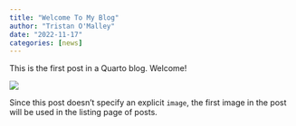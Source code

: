 ```yaml
---
title: "Welcome To My Blog"
author: "Tristan O'Malley"
date: "2022-11-17"
categories: [news]
---
```


This is the first post in a Quarto blog. Welcome!

![](thumbnail.jpg)

Since this post doesn't specify an explicit `image`, the first image in the post will be used in the listing page of posts.
